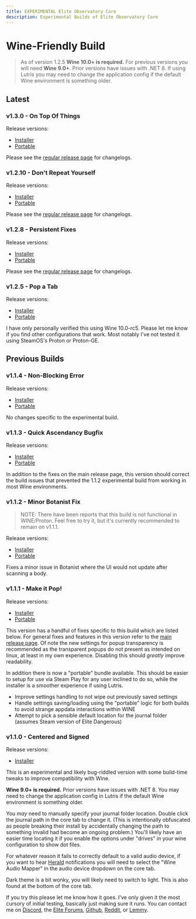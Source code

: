 ```yaml
---
title: EXPERIMENTAL Elite Observatory Core
description: Experimental Builds of Elite Observatory Core
---
```


# Wine-Friendly Build

> As of version 1.2.5 **Wine 10.0+ is required.** For previous versions you will need **Wine 9.0+**. Prior versions have issues with .NET 8. If using Lutris you may need to change the application config if the default Wine environment is something older.

## Latest 

### v1.3.0 - On Top Of Things

Release versions:
  * [Installer](https://xjph.net/Observatory/1.3.0/WINE-ObservatorySetup.exe)
  * [Portable](https://xjph.net/Observatory/1.3.0/WINE-ObservatoryPortable.zip)

Please see the [regular release page](/release) for changelogs.

### v1.2.10 - Don't Repeat Yourself
Release versions:
  * [Installer](https://xjph.net/Observatory/1.2.10/WINE-ObservatorySetup.exe)
  * [Portable](https://xjph.net/Observatory/1.2.10/WINE-ObservatoryPortable.zip)

Please see the [regular release page](/release) for changelogs.

### v1.2.8 - Persistent Fixes

Release versions:
  * [Installer](https://xjph.net/Observatory/1.2.8/WINE-ObservatorySetup.exe)
  * [Portable](https://xjph.net/Observatory/1.2.8/WINE-ObservatoryPortable.zip)

Please see the [regular release page](/release) for changelogs.

### v1.2.5 - Pop a Tab

Release versions:
  * [Installer](https://xjph.net/Observatory/1.2.5/WINE-ObservatorySetup.exe)
  * [Portable](https://xjph.net/Observatory/1.2.5/WINE-ObservatoryPortable.zip)

I have only personally verified this using Wine 10.0-rc5. Please let me know if you find other configurations that work. Most notably I've not tested it using SteamOS's Proton or Proton-GE.

## Previous Builds

### v1.1.4 - Non-Blocking Error

Release versions:
  * [Installer](https://xjph.net/Observatory/1.1.4/WINE-ObservatorySetup.exe)
  * [Portable](https://xjph.net/Observatory/1.1.4/WINE-ObservatoryPortable.zip)

No changes specific to the experimental build.

### v1.1.3 - Quick Ascendancy Bugfix

Release versions:
  * [Installer](https://xjph.net/Observatory/1.1.3/WINE-ObservatorySetup.exe)
  * [Portable](https://xjph.net/Observatory/1.1.3/WINE-ObservatoryPortable.zip)

In addition to the fixes on the main release page, this version should correct the build issues that prevented the 1.1.2 experimental build from working in most Wine environments.

### v1.1.2 - Minor Botanist Fix

> NOTE: There have been reports that this build is not functional in WINE/Proton. Feel free to try it, but it's currently recommended to remain on v1.1.1.

Release versions:
  * [Installer](https://xjph.net/Observatory/1.1.2/WINE-ObservatorySetup.exe)
  * [Portable](https://xjph.net/Observatory/1.1.2/WINE-ObservatoryPortable.zip)

Fixes a minor issue in Botanist where the UI would not update after scanning a body.

### v1.1.1 - Make it Pop!

Release versions:
  * [Installer](https://xjph.net/Observatory/1.1.1/WINE-ObservatorySetup.exe)
  * [Portable](https://xjph.net/Observatory/1.1.1/WINE-ObservatoryPortable.zip)

This version has a handful of fixes specific to this build which are listed below. For general fixes and features in this version refer to the [main release page](/release). Of note the new settings for popup transparency is recommended as the transparent popups do not present as intended on linux, at least in my own experience. Disabling this should *greatly* improve readability.

In addition there is now a "portable" bundle available. This should be easier to setup for use via Steam Play for any user inclined to do so, while the installer is a smoother experience if using Lutris.

- Improve settings handling to not wipe out previously saved settings
- Handle settings saving/loading using the "portable" logic for both builds to avoid strange appdata interactions within WINE
- Attempt to pick a sensible default location for the journal folder (assumes Steam version of Elite Dangerous)

### v1.1.0 - Centered and Signed

Release versions:
  * [Installer](https://xjph.net/Observatory/ObservatoryWineSetup.exe)

This is an experimental and likely bug-riddled version with some build-time tweaks to improve compatibility with Wine.

**Wine 9.0+ is required.** Prior versions have issues with .NET 8. You may need to change the application config in Lutris if the default Wine environment is something older.

You *may* need to manually specify your journal folder location. Double click the journal path in the core tab to change it. (This is intentionally obfuscated as people breaking their install by accidentally changing the path to something invalid had become an ongoing problem.) You'll likely have an easier time locating it if you enable the options under "drives" in your wine configuration to show dot files.

For whatever reason it fails to correctly default to a valid audio device, if you want to hear [Herald](/usage/plugins/herald) notifications you will need to select the "Wine Audio Mapper" in the audio device dropdown on the core tab.

Dark theme is a bit wonky, you will likely need to switch to light. This is also found at the bottom of the core tab.

If you try this please let me know how it goes. I've only given it the most cursory of initial testing, basically just making sure it runs. You can contact me on [Discord](https://discord.gg/RAFDHsY), the [Elite Forums](https://forums.frontier.co.uk/threads/elite-observatory-search-your-journal-for-potentially-interesting-objects-or-notify-you-of-new-ones-on-the-fly-while-exploring.521544/), [Github](https://github.com/Xjph/ObservatoryCore), [Reddit](https://www.reddit.com/user/Xjph/), or [Lemmy](https://lemmy.ca/u/vithigar).